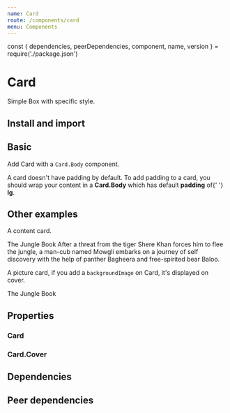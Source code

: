 ```yaml
---
name: Card
route: /components/card
menu: Components
---
```


const { dependencies, peerDependencies, component, name, version } = require('./package.json')

# Card

<TagVersion version={version} name={name} />

Simple Box with specific style.

## Install and import

<Usage component={component} name={name} peerDependencies={peerDependencies} />

## Basic

Add Card with a `Card.Body` component.

<Playground>
  <Card maxWidth={400} lineHeight="2">
    <Card.Body>
      A card doesn't have padding by default. To add padding to a card, you should wrap your content
      in a <strong>Card.Body</strong> which has default <strong>padding</strong> of{' '}
      <strong>lg</strong>.
    </Card.Body>
  </Card>
</Playground>

## Other examples

A content card.

<Playground>
  <Card maxWidth={400}>
    <Card.Cover
      width={1}
      src="https://m.media-amazon.com/images/M/MV5BMzE0NzgyODIxN15BMl5BanBnXkFtZTgwNDU0NjU5NzE@._V1_SX1777_CR0,0,1777,994_AL_.jpg"
    />
    <Card.Body>
      <Text as="h4" fontWeight="bold" mt={0} mb="lg" color="primary.500">
        The Jungle Book
      </Text>
      After a threat from the tiger Shere Khan forces him to flee the jungle, a man-cub named Mowgli
      embarks on a journey of self discovery with the help of panther Bagheera and free-spirited bear
      Baloo.
    </Card.Body>
  </Card>
</Playground>

A picture card, if you add a `backgroundImage` on Card, it's displayed on cover.

<Playground>
  <Card
    maxWidth={400}
    height={200}
    backgroundImage="url('https://m.media-amazon.com/images/M/MV5BMzE0NzgyODIxN15BMl5BanBnXkFtZTgwNDU0NjU5NzE@._V1_SX1777_CR0,0,1777,994_AL_.jpg')"
    display="flex"
    alignItems="flex-end"
  >
    <Box
      padding="xl"
      width={1}
      background="linear-gradient(0deg, rgba(0,0, 0, 0.7) 0%, rgba(0,0,0,0) 100%)"
    >
      <Text as="h4" fontWeight="bold" m={0} color="light.900">
        The Jungle Book
      </Text>
    </Box>
  </Card>
</Playground>

## Properties

### Card

<Props of={Card} />

### Card.Cover

<Props of={Cover} />

## Dependencies

<Dependencies dependencies={dependencies} />

## Peer dependencies

<Dependencies dependencies={peerDependencies} />

